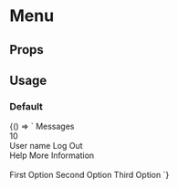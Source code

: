 
# Menu

<Meta
  title='MenuItem'
  component='fw-menu-item'
/>

## Props 

<Props of="fw-menu-item"/>

## Usage

### Default
<Preview>
  <Story name='default'>
  {() => `<fw-label value="Item with prefix and suffix"></fw-label>
  <fw-menu style="--fw-menu-max-width: 300px">
    <fw-menu-item
      >Messages
      <fw-icon name="email" size="16" slot="prefix"></fw-icon>
      <div class="badge" slot="suffix">10</div>
    </fw-menu-item>
    <fw-menu-item>
      <fw-avatar initials="PT" size="xsmall" slot="prefix"></fw-avatar>
      User name
      <fw-button slot="suffix" color="primary">Log Out</fw-button>
    </fw-menu-item>
  </fw-menu>
</section>
<br />
<section>
  <fw-label value="Click handler on row"></fw-label>
  <fw-menu style="--fw-menu-max-width: 200px">
    <fw-menu-item onclick="showAlert('help!!')"
      >Help
      <fw-icon name="help" size="16" slot="prefix"></fw-icon>
    </fw-menu-item>
    <fw-menu-item onclick="showAlert('info!!!')"
      >More Information
      <fw-icon name="info" size="16" slot="prefix"></fw-icon>
    </fw-menu-item>
  </fw-menu>
</section>
<br />
<section>
  <fw-label value="Selectable Menu item"></fw-label>
  <fw-menu style="--fw-menu-max-width: 200px">
    <fw-menu-item selectable>First Option</fw-menu-item>
    <fw-menu-item selectable>Second Option</fw-menu-item>
    <fw-menu-item selectable>Third Option</fw-menu-item>
  </fw-menu>`}
  </Story>
</Preview>
